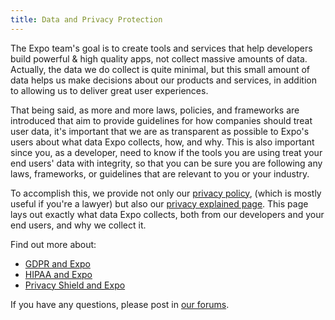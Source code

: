 ```yaml
---
title: Data and Privacy Protection
---
```


The Expo team's goal is to create tools and services that help developers build powerful & high quality apps, not collect massive amounts of data. Actually, the data we do collect is quite minimal, but this small amount of data helps us make decisions about our products and services, in addition to allowing us to deliver great user experiences.

That being said, as more and more laws, policies, and frameworks are introduced that aim to provide guidelines for how companies should treat user data, it's important that we are as transparent as possible to Expo's users about what data Expo collects, how, and why. This is also important since you, as a developer, need to know if the tools you are using treat your end users' data with integrity, so that you can be sure you are following any laws, frameworks, or guidelines that are relevant to you or your industry.

To accomplish this, we provide not only our [privacy policy](https://expo.dev/privacy), (which is mostly useful if you're a lawyer) but also our [privacy explained page](https://expo.dev/privacy-explained). This page lays out exactly what data Expo collects, both from our developers and your end users, and why we collect it.

Find out more about:

- [GDPR and Expo](gdpr.mdx)
- [HIPAA and Expo](hipaa.mdx)
- [Privacy Shield and Expo](privacy-shield.mdx)

If you have any questions, please post in [our forums](https://forums.expo.dev/).
